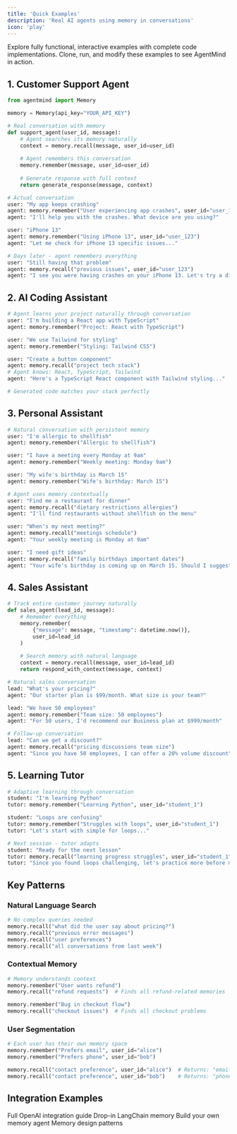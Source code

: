 ```yaml
---
title: 'Quick Examples'
description: 'Real AI agents using memory in conversations'
icon: 'play'
---
```


<Card title="Interactive Examples on GitHub" icon="github" href="https://github.com/muiez/agentmind-examples">
  Explore fully functional, interactive examples with complete code implementations. Clone, run, and modify these examples to see AgentMind in action.
</Card>

## 1. Customer Support Agent

```python
from agentmind import Memory

memory = Memory(api_key="YOUR_API_KEY")

# Real conversation with memory
def support_agent(user_id, message):
    # Agent searches its memory naturally
    context = memory.recall(message, user_id=user_id)
    
    # Agent remembers this conversation
    memory.remember(message, user_id=user_id)
    
    # Generate response with full context
    return generate_response(message, context)

# Actual conversation
user: "My app keeps crashing"
agent: memory.remember("User experiencing app crashes", user_id="user_123")
agent: "I'll help you with the crashes. What device are you using?"

user: "iPhone 13"
agent: memory.remember("Using iPhone 13", user_id="user_123")
agent: "Let me check for iPhone 13 specific issues..."

# Days later - agent remembers everything
user: "Still having that problem"
agent: memory.recall("previous issues", user_id="user_123")
agent: "I see you were having crashes on your iPhone 13. Let's try a different solution..."
```

## 2. AI Coding Assistant

```python
# Agent learns your project naturally through conversation
user: "I'm building a React app with TypeScript"
agent: memory.remember("Project: React with TypeScript")

user: "We use Tailwind for styling"
agent: memory.remember("Styling: Tailwind CSS")

user: "Create a button component"
agent: memory.recall("project tech stack")
# Agent knows: React, TypeScript, Tailwind
agent: "Here's a TypeScript React component with Tailwind styling..."

# Generated code matches your stack perfectly
```

## 3. Personal Assistant

```python
# Natural conversation with persistent memory
user: "I'm allergic to shellfish"
agent: memory.remember("Allergic to shellfish")

user: "I have a meeting every Monday at 9am"
agent: memory.remember("Weekly meeting: Monday 9am")

user: "My wife's birthday is March 15"
agent: memory.remember("Wife's birthday: March 15")

# Agent uses memory contextually
user: "Find me a restaurant for dinner"
agent: memory.recall("dietary restrictions allergies")
agent: "I'll find restaurants without shellfish on the menu"

user: "When's my next meeting?"
agent: memory.recall("meetings schedule")
agent: "Your weekly meeting is Monday at 9am"

user: "I need gift ideas"
agent: memory.recall("family birthdays important dates")
agent: "Your wife's birthday is coming up on March 15. Should I suggest some gift ideas?"
```

## 4. Sales Assistant

```python
# Track entire customer journey naturally
def sales_agent(lead_id, message):
    # Remember everything
    memory.remember(
        {"message": message, "timestamp": datetime.now()},
        user_id=lead_id
    )
    
    # Search memory with natural language
    context = memory.recall(message, user_id=lead_id)
    return respond_with_context(message, context)

# Natural sales conversation
lead: "What's your pricing?"
agent: "Our starter plan is $99/month. What size is your team?"

lead: "We have 50 employees"
agent: memory.remember("Team size: 50 employees")
agent: "For 50 users, I'd recommend our Business plan at $999/month"

# Follow-up conversation
lead: "Can we get a discount?"
agent: memory.recall("pricing discussions team size")
agent: "Since you have 50 employees, I can offer a 20% volume discount"
```

## 5. Learning Tutor

```python
# Adaptive learning through conversation
student: "I'm learning Python"
tutor: memory.remember("Learning Python", user_id="student_1")

student: "Loops are confusing"
tutor: memory.remember("Struggles with loops", user_id="student_1")
tutor: "Let's start with simple for loops..."

# Next session - tutor adapts
student: "Ready for the next lesson"
tutor: memory.recall("learning progress struggles", user_id="student_1")
tutor: "Since you found loops challenging, let's practice more before moving to functions"
```

## Key Patterns

### Natural Language Search
```python
# No complex queries needed
memory.recall("what did the user say about pricing?")
memory.recall("previous error messages")
memory.recall("user preferences")
memory.recall("all conversations from last week")
```

### Contextual Memory
```python
# Memory understands context
memory.remember("User wants refund")
memory.recall("refund requests")  # Finds all refund-related memories

memory.remember("Bug in checkout flow")
memory.recall("checkout issues")  # Finds all checkout problems
```

### User Segmentation
```python
# Each user has their own memory space
memory.remember("Prefers email", user_id="alice")
memory.remember("Prefers phone", user_id="bob")

memory.recall("contact preference", user_id="alice")  # Returns: "email"
memory.recall("contact preference", user_id="bob")    # Returns: "phone"
```

## Integration Examples

<CardGroup cols={2}>
  <Card
    title="OpenAI Functions"
    icon="openai"
    href="/essentials/openai-function-calling"
  >
    Full OpenAI integration guide
  </Card>
  <Card
    title="LangChain"
    icon="link"
    href="/essentials/langchain-integration"
  >
    Drop-in LangChain memory
  </Card>
  <Card
    title="Custom Agents"
    icon="robot"
    href="/essentials/agent-integration"
  >
    Build your own memory agent
  </Card>
  <Card
    title="Best Practices"
    icon="lightbulb"
    href="/essentials/best-practices"
  >
    Memory design patterns
  </Card>
</CardGroup>